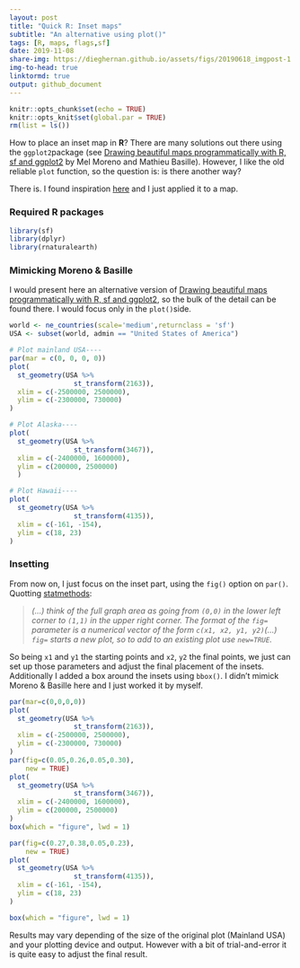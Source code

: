 ```yaml
---
layout: post
title: "Quick R: Inset maps"
subtitle: "An alternative using plot()"
tags: [R, maps, flags,sf]
date: 2019-11-08
share-img: https://dieghernan.github.io/assets/figs/20190618_imgpost-1.png
img-to-head: true
linktormd: true
output: github_document
---
```





```r
knitr::opts_chunk$set(echo = TRUE)
knitr::opts_knit$set(global.par = TRUE)
rm(list = ls())


```


How to place an inset map in **R**? There are many solutions out there using the `ggplot2`package (see [Drawing beautiful maps programmatically with R, sf and ggplot2](https://www.r-spatial.org/r/2018/10/25/ggplot2-sf-3.html) by Mel Moreno and Mathieu Basille). However, I like the old reliable `plot` function, so the question is: is there another way?


There is. I found inspiration [here](https://www.statmethods.net/advgraphs/layout.html) and I just applied it to a map.


### Required R packages

```r
library(sf)
library(dplyr)
library(rnaturalearth)
```

### Mimicking Moreno & Basille

I would present here an alternative version of [Drawing beautiful maps programmatically with R, sf and ggplot2](https://www.r-spatial.org/r/2018/10/25/ggplot2-sf-3.html), so the bulk of the detail can be found there. I would focus only in the `plot()`side.

```r
world <- ne_countries(scale='medium',returnclass = 'sf')
USA <- subset(world, admin == "United States of America")

# Plot mainland USA----
par(mar = c(0, 0, 0, 0))
plot(
  st_geometry(USA %>%
                st_transform(2163)),
  xlim = c(-2500000, 2500000),
  ylim = c(-2300000, 730000)
)
```

```r
# Plot Alaska----
plot(
  st_geometry(USA %>%
                st_transform(3467)),
  xlim = c(-2400000, 1600000),
  ylim = c(200000, 2500000)
  )
```

```r
# Plot Hawaii----
plot(
  st_geometry(USA %>%
                st_transform(4135)),
  xlim = c(-161, -154),
  ylim = c(18, 23)
)
```

### Insetting

From now on, I just focus on the inset part, using the `fig()` option on `par()`. Quotting [statmethods](https://www.statmethods.net/advgraphs/layout.html):

>*(...) think of the full graph area as going from `(0,0)` in the lower left corner to `(1,1)` in the upper right corner. The format of the `fig=` parameter is a numerical vector of the form `c(x1, x2, y1, y2)`(...)
`fig=` starts a new plot, so to add to an existing plot use `new=TRUE`.*

So being `x1` and `y1` the starting points and `x2`, `y2` the final points, we just can set up those parameters and adjust the final placement of the insets. Additionally I added a box around the insets using `bbox()`. I didn't mimick Moreno & Basille here and I just worked it by myself.

```r
par(mar=c(0,0,0,0))
plot(
  st_geometry(USA %>%
                st_transform(2163)),
  xlim = c(-2500000, 2500000),
  ylim = c(-2300000, 730000)
)
par(fig=c(0.05,0.26,0.05,0.30),
    new = TRUE)
plot(
  st_geometry(USA %>%
                st_transform(3467)),
  xlim = c(-2400000, 1600000),
  ylim = c(200000, 2500000)
)
box(which = "figure", lwd = 1)

par(fig=c(0.27,0.38,0.05,0.23),
    new = TRUE)
plot(
  st_geometry(USA %>%
                st_transform(4135)),
  xlim = c(-161, -154),
  ylim = c(18, 23)
)

box(which = "figure", lwd = 1)
```

Results may vary depending of the size of the original plot (Mainland USA) and your plotting device and output. However with a bit of trial-and-error it is quite easy to adjust the final result.


